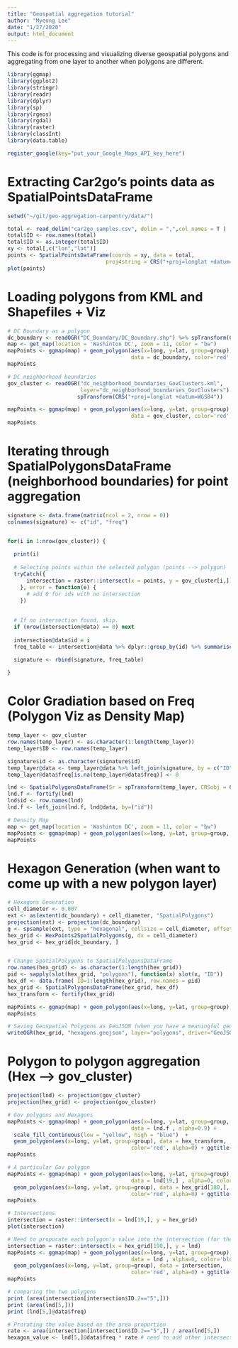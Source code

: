 ```yaml
---
title: "Geospatial aggregation tutorial"
author: "Myeong Lee"
date: "1/27/2020"
output: html_document
---
```

This code is for processing and visualizing diverse geospatial polygons and aggregating from one layer to another when polygons are different. 

```r
library(ggmap)
library(ggplot2)
library(stringr)
library(readr)
library(dplyr)
library(sp)
library(rgeos)
library(rgdal)
library(raster)
library(classInt)
library(data.table)

register_google(key="put_your_Google_Maps_API_key_here")
```


# Extracting Car2go's points data as SpatialPointsDataFrame
```r
setwd("~/git/geo-aggregation-carpentry/data/")

total <- read_delim("car2go_samples.csv", delim = ",",col_names = T )
total$ID <- row.names(total)
total$ID <- as.integer(total$ID)
xy <- total[,c("lon","lat")]
points <- SpatialPointsDataFrame(coords = xy, data = total,
                               proj4string = CRS("+proj=longlat +datum=WGS84 +ellps=WGS84 +towgs84=0,0,0"))
plot(points)
```

# Loading polygons from KML and Shapefiles + Viz
```r

# DC Boundary as a polygon
dc_boundary <- readOGR("DC_Boundary/DC_Boundary.shp") %>% spTransform(CRS("+proj=longlat +datum=WGS84"))
map <- get_map(location = 'Washinton DC', zoom = 11, color = "bw")
mapPoints <- ggmap(map) + geom_polygon(aes(x=long, y=lat, group=group), 
                                       data = dc_boundary, color='red', alpha=0) + ggtitle("DC Boundary")
mapPoints

# DC neighborhood boundaries 
gov_cluster <- readOGR("dc_neighborhood_boundaries_GovClusters.kml", 
                       layer="dc_neighborhood_boundaries_GovClusters") %>% 
                      spTransform(CRS("+proj=longlat +datum=WGS84"))

mapPoints <- ggmap(map) + geom_polygon(aes(x=long, y=lat, group=group), 
                                       data = gov_cluster, color='red', alpha=0.5) + ggtitle("Gov Clusters")
mapPoints

```


# Iterating through SpatialPolygonsDataFrame (neighborhood boundaries) for point aggregation
```r

signature <- data.frame(matrix(ncol = 2, nrow = 0)) 
colnames(signature) <- c("id", "freq")


for(i in 1:nrow(gov_cluster)) { 
  
  print(i)
  
  # Selecting points within the selected polygon (points --> polygon)
  tryCatch({
      intersection = raster::intersect(x = points, y = gov_cluster[i,])
    }, error = function(e) {
      # add 0 for ids with no intersection
    })
  
  
  # If no intersection found, skip.
  if (nrow(intersection@data) == 0) next
  
  intersection@data$id = i
  freq_table <- intersection@data %>% dplyr::group_by(id) %>% summarise(freq=n())
  
  signature <- rbind(signature, freq_table)

}


```


# Color Gradiation based on Freq (Polygon Viz as Density Map)
```r

temp_layer <- gov_cluster
row.names(temp_layer) <- as.character(1:length(temp_layer))
temp_layer$ID <- row.names(temp_layer)

signature$id <- as.character(signature$id)
temp_layer@data <- temp_layer@data %>% left_join(signature, by = c("ID" = "id"))
temp_layer@data$freq[is.na(temp_layer@data$freq)] <- 0

lnd <- SpatialPolygonsDataFrame(Sr = spTransform(temp_layer, CRSobj = CRS("+init=epsg:4326")), data = temp_layer@data)
lnd.f <- fortify(lnd)
lnd$id <- row.names(lnd)
lnd.f <- left_join(lnd.f, lnd@data, by=("id"))

# Density Map
map <- get_map(location = 'Washinton DC', zoom = 11, color = "bw")
mapPoints <- ggmap(map) + geom_polygon(aes(x=long, y=lat, group=group, fill=(freq)), data = lnd.f , alpha=0.9) + scale_fill_continuous(low = "yellow", high = "red") + ggtitle("GovCluster Layer")
mapPoints


```


# Hexagon Generation (when want to come up with a new polygon layer)
```r

# Hexagons Generation
cell_diameter <- 0.007 
ext <- as(extent(dc_boundary) + cell_diameter, "SpatialPolygons")
projection(ext) <- projection(dc_boundary)
g <- spsample(ext, type = "hexagonal", cellsize = cell_diameter, offset = c(0.5, 0.5))
hex_grid <- HexPoints2SpatialPolygons(g, dx = cell_diameter)
hex_grid <- hex_grid[dc_boundary, ]


# Change SpatialPolygons to SpatialPolygonsDataFrame
row.names(hex_grid) <- as.character(1:length(hex_grid))
pid <- sapply(slot(hex_grid, "polygons"), function(x) slot(x, "ID"))
hex_df <- data.frame( ID=1:length(hex_grid), row.names = pid)
hex_grid <- SpatialPolygonsDataFrame(hex_grid, hex_df)
hex_transform <- fortify(hex_grid)

mapPoints <- ggmap(map) + geom_polygon(aes(x=long, y=lat, group=group), data = hex_transform, color='red', alpha=0) + ggtitle("Hexagon Overlay")
mapPoints

# Saving Geospatial Polygons as GeoJSON (when you have a meaningful geospatial layer)
writeOGR(hex_grid, "hexagons.geojson", layer="polygons", driver="GeoJSON", check_exists = FALSE)

```


# Polygon to polygon aggregation (Hex --> gov_cluster)
```r
projection(lnd) <- projection(gov_cluster)
projection(hex_grid) <- projection(gov_cluster)

# Gov polygons and Hexagons
mapPoints <- ggmap(map) + geom_polygon(aes(x=long, y=lat, group=group, fill=(freq)), 
                                       data = lnd.f , alpha=0.9) + 
  scale_fill_continuous(low = "yellow", high = "blue")  +
  geom_polygon(aes(x=long, y=lat, group=group), data = hex_transform,
                                       color='red', alpha=0) + ggtitle("Hexagon Overlay")
mapPoints

# A particular Gov polygon
mapPoints <- ggmap(map) + geom_polygon(aes(x=long, y=lat, group=group), 
                                       data = lnd[19,] , alpha=0, color='blue') + 
  geom_polygon(aes(x=long, y=lat, group=group), data = hex_grid[180,],
                                       color='red', alpha=0) + ggtitle("Hexagon Overlay")
mapPoints

# Intersections
intersection = raster::intersect(x = lnd[19,], y = hex_grid)
plot(intersection)

# Need to proporate each polygon's value into the intersection (for the hexagon) based on the area
intersection = raster::intersect(x = hex_grid[190,], y = lnd)
mapPoints <- ggmap(map) + geom_polygon(aes(x=long, y=lat, group=group), 
                                       data = lnd , alpha=0, color='blue') + 
  geom_polygon(aes(x=long, y=lat, group=group), data = intersection,
                                       color='red', alpha=0) + ggtitle("Hexagon Overlay")
mapPoints

# comparing the two polygons
print (area(intersection[intersection$ID.2=="5",]))
print (area(lnd[5,]))
print (lnd[5,]@data$freq)

# Prorating the value based on the area proportion
rate <- area(intersection[intersection$ID.2=="5",]) / area(lnd[5,])
hexagon_value <- lnd[5,]@data$freq * rate # need to add other intersection's values

```
